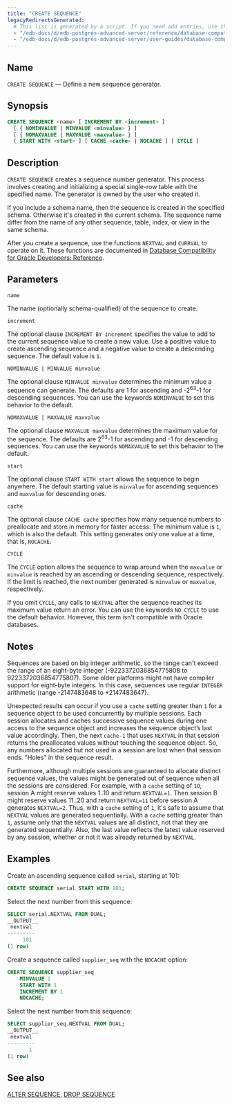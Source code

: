 ```yaml
---
title: "CREATE SEQUENCE"
legacyRedirectsGenerated:
  # This list is generated by a script. If you need add entries, use the `legacyRedirects` key.
  - "/edb-docs/d/edb-postgres-advanced-server/reference/database-compatibility-for-oracle-developers-reference-guide/9.6/Database_Compatibility_for_Oracle_Developers_Reference_Guide.1.048.html"
  - "/edb-docs/d/edb-postgres-advanced-server/user-guides/database-compatibility-for-oracle-developers-guide/9.5/Database_Compatibility_for_Oracle_Developers_Guide.1.076.html"
---
```


<div id="create_sequence" class="registered_link"></div>

## Name

`CREATE SEQUENCE` &mdash; Define a new sequence generator.

## Synopsis

```sql
CREATE SEQUENCE <name> [ INCREMENT BY <increment> ]
  [ { NOMINVALUE | MINVALUE <minvalue> } ]
  [ { NOMAXVALUE | MAXVALUE <maxvalue> } ]
  [ START WITH <start> ] [ CACHE <cache> | NOCACHE ] [ CYCLE ]
```

## Description

`CREATE SEQUENCE` creates a sequence number generator. This process involves creating and initializing a special single-row table with the specified name. The generator is owned by the user who created it.

If you include a schema name, then the sequence is created in the specified schema. Otherwise it's created in the current schema. The sequence name differ from the name of any other sequence, table, index, or view in the same schema.

After you create a sequence, use the functions `NEXTVAL` and `CURRVAL` to operate on it. These functions are documented in [Database Compatibility for Oracle Developers: Reference](/epas/latest/epas_compat_reference/02_the_sql_language/03_functions_and_operators/09_sequence_manipulation_functions/).

## Parameters

`name`

 The name (optionally schema-qualified) of the sequence to create.

`increment`

 The optional clause `INCREMENT BY increment` specifies the value to add to the current sequence value to create a new value. Use a positive value to create ascending sequence and a negative value to create a descending sequence. The default value is `1`.

`NOMINVALUE | MINVALUE minvalue`

 The optional clause `MINVALUE minvalue` determines the minimum value a sequence can generate. The defaults are 1 for ascending and -2<sup>63</sup>-1 for descending sequences. You can use the keywords `NOMINVALUE` to set this behavior to the default.

`NOMAXVALUE | MAXVALUE maxvalue`

 The optional clause `MAXVALUE maxvalue` determines the maximum value for the sequence. The defaults are 2<sup>63</sup>-1 for ascending and -1 for descending sequences. You can use the keywords `NOMAXVALUE` to set this behavior to the default.

`start`

 The optional clause `START WITH start` allows the sequence to begin anywhere. The default starting value is `minvalue` for ascending sequences and `maxvalue` for descending ones.

`cache`

 The optional clause `CACHE cache` specifies how many sequence numbers to preallocate and store in memory for faster access. The minimum value is `1`, which is also the default. This setting generates only one value at a time, that is, `NOCACHE`.

`CYCLE`

 The `CYCLE` option allows the sequence to wrap around when the `maxvalue` or `minvalue` is reached by an ascending or descending sequence, respectively. If the limit is reached, the next number generated is `minvalue` or `maxvalue`, respectively.

 If you omit `CYCLE`, any calls to `NEXTVAL` after the sequence reaches its maximum value return an error. You can use the keywords `NO CYCLE` to use the default behavior. However, this term isn't compatible with Oracle databases.

## Notes

Sequences are based on big integer arithmetic, so the range can't exceed the range of an eight-byte integer (-9223372036854775808 to 9223372036854775807). Some older platforms might not have compiler support for eight-byte integers. In this case, sequences use regular `INTEGER` arithmetic (range -2147483648 to +2147483647).

Unexpected results can occur if you use a `cache` setting greater than `1` for a sequence object to be used concurrently by multiple sessions. Each session allocates and caches successive sequence values during one access to the sequence object and increases the sequence object’s last value accordingly. Then, the next `cache-1` that uses `NEXTVAL` in that session returns the preallocated values without touching the sequence object. So, any numbers allocated but not used in a session are lost when that session ends. "Holes" in the sequence result.

Furthermore, although multiple sessions are guaranteed to allocate distinct sequence values, the values might be generated out of sequence when all the sessions are considered. For example, with a `cache` setting of `10`, session A might reserve values 1..10 and return `NEXTVAL=1`. Then session B might reserve values 11..20 and return `NEXTVAL=11` before session A generates `NEXTVAL=2`. Thus, with a `cache` setting of `1`, it's safe to assume that `NEXTVAL` values are generated sequentially. With a `cache` setting greater than `1`, assume only that the `NEXTVAL` values are all distinct, not that they are generated sequentially. Also, the last value reflects the latest value reserved by any session, whether or not it was already returned by `NEXTVAL`.

## Examples

Create an ascending sequence called `serial`, starting at 101:

```sql
CREATE SEQUENCE serial START WITH 101;
```

Select the next number from this sequence:

```sql
SELECT serial.NEXTVAL FROM DUAL;
__OUTPUT__
 nextval
---------
     101
(1 row)
```

Create a sequence called `supplier_seq` with the `NOCACHE` option:

```sql
CREATE SEQUENCE supplier_seq
    MINVALUE 1
    START WITH 1
    INCREMENT BY 1
    NOCACHE;
```

Select the next number from this sequence:

```sql
SELECT supplier_seq.NEXTVAL FROM DUAL;
__OUTPUT__
 nextval
---------
       1
(1 row)
```

## See also

[ALTER SEQUENCE](10_alter_sequence/#alter_sequence), [DROP SEQUENCE](56_drop_sequence/#drop_sequence)
